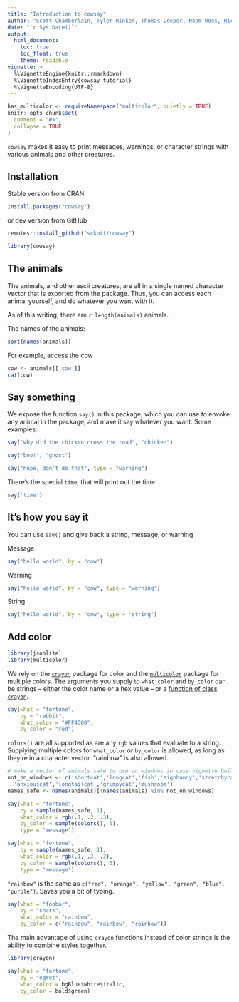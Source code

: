 ```yaml
---
title: "Introduction to cowsay"
author: "Scott Chamberlain, Tyler Rinker, Thomas Leeper, Noam Ross, Rich FitzJohn, Kiyoko Gotanda, Carson Sievert, Andy Teucher, Karl Broman, Franz-Sebastian Krah, Lucy D'Agostino McGowan, Guangchuang Yu, Paolo Sonego, and Philipp Boersch-Supan"
date: "`r Sys.Date()`"
output:
  html_document:
    toc: true
    toc_float: true
    theme: readable
vignette: >
  %\VignetteEngine{knitr::rmarkdown}
  %\VignetteIndexEntry{cowsay tutorial}
  %\VignetteEncoding{UTF-8}
---
```


```r
has_multicolor <- requireNamespace("multicolor", quietly = TRUE)
knitr::opts_chunk$set(
  comment = "#>",
  collapse = TRUE
)
```

`cowsay` makes it easy to print messages, warnings, or character strings with various animals and other creatures.

## Installation

Stable version from CRAN

```r
install.packages("cowsay")
```

or dev version from GitHub

```r
remotes::install_github("sckott/cowsay")
```

```r
library(cowsay)
```

## The animals

The animals, and other ascii creatures, are all in a single named character vector that is exported from the package. Thus, you can access each animal yourself, and do whatever you want with it. 

As of this writing, there are `r length(animals)` animals.

The names of the animals:

```r
sort(names(animals))
```

For example, access the cow

```r
cow <- animals[['cow']]
cat(cow)
```

## Say something

We expose the function `say()` in this package, which you can use to envoke any animal in the package, and make it say whatever you want. Some examples:

```r
say("why did the chicken cross the road", "chicken")
```

```r
say("boo!", "ghost")
```

```r
say("nope, don't do that", type = "warning")
```

There's the special `time`, that will print out the time

```r
say('time')
```

## It's how you say it

You can use `say()` and give back a string, message, or warning

Message

```r
say("hello world", by = "cow")
```

Warning

```r
say("hello world", by = "cow", type = "warning")
```

String

```r
say("hello world", by = "cow", type = "string")
```


## Add color

```r
library(jsonlite)
library(multicolor)
```


We rely on the [`crayon`](https://github.com/r-lib/crayon) package for color and the [`multicolor`](https://github.com/aedobbyn/multicolor) package for multiple colors. The arguments you supply to `what_color` and `by_color` can be strings -- either the color name or a hex value -- or a [function of class `crayon`](https://github.com/r-lib/crayon#styles).


```r
say(what = "fortune",
    by = "rabbit",
    what_color = "#FF4500",
    by_color = "red")
```


`colors()` are all supported as are any `rgb` values that evaluate to a string. Supplying multiple colors for `what_color` or `by_color` is allowed, as long as they're in a character vector. "rainbow" is also allowed.

```r
# make a vector of animals safe to use on windows in case vignette built on windows
not_on_windows <- c('shortcat','longcat','fish','signbunny','stretchycat',
  'anxiouscat','longtailcat','grumpycat','mushroom')
names_safe <- names(animals)[!names(animals) %in% not_on_windows]
```

```r
say(what = "fortune", 
    by = sample(names_safe, 1),
    what_color = rgb(.1, .2, .3),
    by_color = sample(colors(), 5),
    type = "message")
```


```r
say(what = "fortune", 
    by = sample(names_safe, 1),
    what_color = rgb(.1, .2, .3),
    by_color = sample(colors(), 5),
    type = "message")
```

`"rainbow"` is the same as `c("red", "orange", "yellow", "green", "blue", "purple")`. Saves you a bit of typing.

```r
say(what = "foobar",
    by = "shark",
    what_color = "rainbow",
    by_color = c("rainbow", "rainbow", "rainbow"))
```

The main advantage of using `crayon` functions instead of color strings is the ability to combine styles together.

```r
library(crayon)

say(what = "fortune",
    by = "egret",
    what_color = bgBlue$white$italic,
    by_color = bold$green)
```
